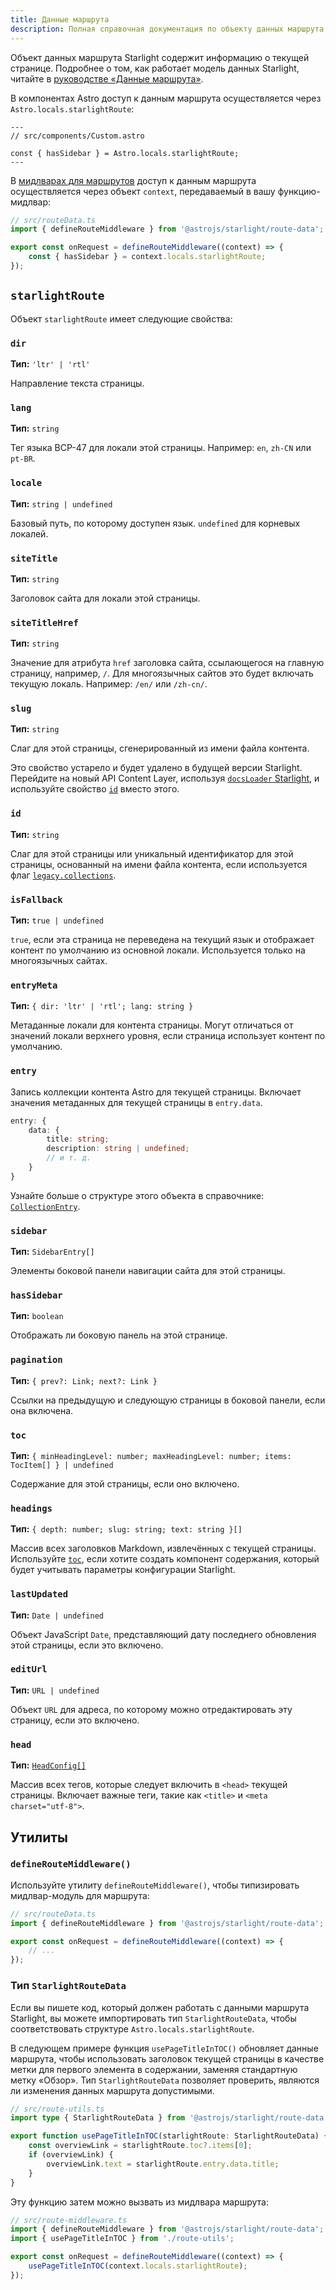 ```yaml
---
title: Данные маршрута
description: Полная справочная документация по объекту данных маршрута Starlight.
---
```


Объект данных маршрута Starlight содержит информацию о текущей странице.
Подробнее о том, как работает модель данных Starlight, читайте в [руководстве «Данные маршрута»](/ru/guides/route-data/).

В компонентах Astro доступ к данным маршрута осуществляется через `Astro.locals.starlightRoute`:

```astro {4}
---
// src/components/Custom.astro

const { hasSidebar } = Astro.locals.starlightRoute;
---
```

В [мидлварах для маршрутов](/ru/guides/route-data/#настройка-данных-маршрута) доступ к данным маршрута осуществляется через объект `context`, передаваемый в вашу функцию-мидлвар:

```ts {5}
// src/routeData.ts
import { defineRouteMiddleware } from '@astrojs/starlight/route-data';

export const onRequest = defineRouteMiddleware((context) => {
	const { hasSidebar } = context.locals.starlightRoute;
});
```

## `starlightRoute`

Объект `starlightRoute` имеет следующие свойства:

### `dir`

**Тип:** `'ltr' | 'rtl'`

Направление текста страницы.

### `lang`

**Тип:** `string`

Тег языка BCP-47 для локали этой страницы. Например: `en`, `zh-CN` или `pt-BR`.

### `locale`

**Тип:** `string | undefined`

Базовый путь, по которому доступен язык. `undefined` для корневых локалей.

### `siteTitle`

**Тип:** `string`

Заголовок сайта для локали этой страницы.

### `siteTitleHref`

**Тип:** `string`

Значение для атрибута `href` заголовка сайта, ссылающегося на главную страницу, например, `/`.
Для многоязычных сайтов это будет включать текущую локаль. Например: `/en/` или `/zh-cn/`.

### `slug`

**Тип:** `string`

Слаг для этой страницы, сгенерированный из имени файла контента.

Это свойство устарело и будет удалено в будущей версии Starlight.
Перейдите на новый API Content Layer, используя [`docsLoader` Starlight](/ru/manual-setup/#настройка-коллекций-контента), и используйте свойство [`id`](#id) вместо этого.

### `id`

**Тип:** `string`

Слаг для этой страницы или уникальный идентификатор для этой страницы, основанный на имени файла контента, если используется флаг [`legacy.collections`](https://docs.astro.build/en/reference/legacy-flags/#collections).

### `isFallback`

**Тип:** `true | undefined`

`true`, если эта страница не переведена на текущий язык и отображает контент по умолчанию из основной локали.
Используется только на многоязычных сайтах.

### `entryMeta`

**Тип:** `{ dir: 'ltr' | 'rtl'; lang: string }`

Метаданные локали для контента страницы. Могут отличаться от значений локали верхнего уровня, если страница использует контент по умолчанию.

### `entry`

Запись коллекции контента Astro для текущей страницы.
Включает значения метаданных для текущей страницы в `entry.data`.

```ts
entry: {
	data: {
		title: string;
		description: string | undefined;
		// и т. д.
	}
}
```

Узнайте больше о структуре этого объекта в справочнике: [`CollectionEntry`](https://docs.astro.build/en/reference/modules/astro-content/#collectionentry).

### `sidebar`

**Тип:** `SidebarEntry[]`

Элементы боковой панели навигации сайта для этой страницы.

### `hasSidebar`

**Тип:** `boolean`

Отображать ли боковую панель на этой странице.

### `pagination`

**Тип:** `{ prev?: Link; next?: Link }`

Ссылки на предыдущую и следующую страницы в боковой панели, если она включена.

### `toc`

**Тип:** `{ minHeadingLevel: number; maxHeadingLevel: number; items: TocItem[] } | undefined`

Содержание для этой страницы, если оно включено.

### `headings`

**Тип:** `{ depth: number; slug: string; text: string }[]`

Массив всех заголовков Markdown, извлечённых с текущей страницы.  
Используйте [`toc`](#toc), если хотите создать компонент содержания, который будет учитывать параметры конфигурации Starlight.

### `lastUpdated`

**Тип:** `Date | undefined`

Объект JavaScript `Date`, представляющий дату последнего обновления этой страницы, если это включено.

### `editUrl`

**Тип:** `URL | undefined`

Объект `URL` для адреса, по которому можно отредактировать эту страницу, если это включено.

### `head`

**Тип:** [`HeadConfig[]`](/ru/reference/configuration/#headconfig)

Массив всех тегов, которые следует включить в `<head>` текущей страницы.
Включает важные теги, такие как `<title>` и `<meta charset="utf-8">`.

## Утилиты

### `defineRouteMiddleware()`

Используйте утилиту `defineRouteMiddleware()`, чтобы типизировать мидлвар-модуль для маршрута:

```ts "defineRouteMiddleware"
// src/routeData.ts
import { defineRouteMiddleware } from '@astrojs/starlight/route-data';

export const onRequest = defineRouteMiddleware((context) => {
	// ...
});
```

### Тип `StarlightRouteData`

Если вы пишете код, который должен работать с данными маршрута Starlight, вы можете импортировать тип `StarlightRouteData`, чтобы соответствовать структуре `Astro.locals.starlightRoute`.

В следующем примере функция `usePageTitleInTOC()` обновляет данные маршрута, чтобы использовать заголовок текущей страницы в качестве метки для первого элемента в содержании, заменяя стандартную метку «Обзор».
Тип `StarlightRouteData` позволяет проверить, являются ли изменения данных маршрута допустимыми.

```ts "StarlightRouteData"
// src/route-utils.ts
import type { StarlightRouteData } from '@astrojs/starlight/route-data';

export function usePageTitleInTOC(starlightRoute: StarlightRouteData) {
	const overviewLink = starlightRoute.toc?.items[0];
	if (overviewLink) {
		overviewLink.text = starlightRoute.entry.data.title;
	}
}
```

Эту функцию затем можно вызвать из мидлвара маршрута:

```ts {3,6}
// src/route-middleware.ts
import { defineRouteMiddleware } from '@astrojs/starlight/route-data';
import { usePageTitleInTOC } from './route-utils';

export const onRequest = defineRouteMiddleware((context) => {
	usePageTitleInTOC(context.locals.starlightRoute);
});
```
